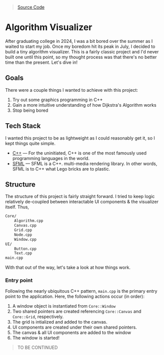 
> [Source Code](https://github.com/arugyani/algorithms)

# Algorithm Visualizer

After graduating college in 2024, I was a bit bored over the summer as I waited to start my job. Once my boredom hit its peak in July, I decided to build a tiny algorithm visualizer. This is a fairly classic project and I'd never built one until this point, so my thought process was that there's no better time than the present. Let's dive in!

## Goals
There were a couple things I wanted to achieve with this project:
1. Try out some graphics programming in C++
2. Gain a more intuitive understanding of how Dijkstra's Algorithm works
3. Stop being bored

## Tech Stack
I wanted this project to be as lightweight as I could reasonably get it, so I kept things quite simple.
- [C++](https://cplusplus.com/) — For the uninitiated, C++ is one of the most famously used programming languages in the world.
- [SFML](https://www.sfml-dev.org/) — SFML is a C++. multi-media rendering library. In other words, SFML is to C++ what Lego bricks are to plastic.

## Structure
The structure of this project is fairly straight forward. I tried to keep logic relatively de-coupled between interactable UI components & the visualizer itself. Thus,

```txt
Core/
    Algorithm.cpp
    Canvas.cpp
    Grid.cpp
    Node.cpp
    Window.cpp
UI/
    Button.cpp
    Text.cpp
main.cpp
```

With that out of the way, let's take a look at how things work.

### Entry point
Following the nearly ubiquitous C++ pattern, `main.cpp` is the primary entry point to the application. Here, the following actions occur (in order):
1. A window object is instantiated from `Core::Window`
2. Two shared pointers are created referencing `Core::Canvas` and `Core::Grid`, respectively.
3. The grid is intialized and added to the canvas.
4. UI components are created under their own shared pointers.
5. The canvas & all UI components are added to the window
6. The window is started!

> TO BE CONTINUED